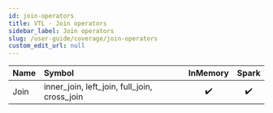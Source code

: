 ```yaml
---
id: join-operators
title: VTL - Join operators
sidebar_label: Join operators
slug: /user-guide/coverage/join-operators
custom_edit_url: null
---
```


| Name | Symbol                                       |      InMemory      |       Spark        |
| ---- | :------------------------------------------- | :----------------: | :----------------: |
| Join | inner_join, left_join, full_join, cross_join | :heavy_check_mark: | :heavy_check_mark: |
